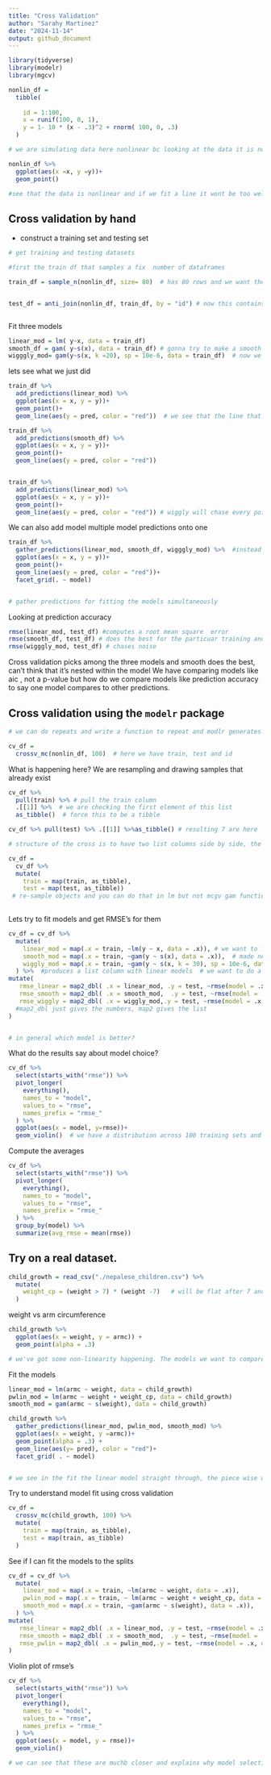 ```yaml
---
title: "Cross Validation"
author: "Sarahy Martinez"
date: "2024-11-14"
output: github_document
---
```


```r
library(tidyverse)
library(modelr)
library(mgcv)

```


```r

nonlin_df = 
  tibble(
    
    id = 1:100,
    x = runif(100, 0, 1),
    y = 1- 10 * (x - .3)^2 + rnorm( 100, 0, .3)
  )

# we are simulating data here nonlinear bc looking at the data it is non-lin look at the graph

```


```r

nonlin_df %>% 
  ggplot(aes(x =x, y =y))+
  geom_point()

#see that the data is nonlinear and if we fit a line it wont be too well and we know its a square term but we wouldn't know bc we have to fit the curvature. We want to fit something that isn't too sensitive to the outliers
```


## Cross validation by hand 

- construct a training set and testing set 

```r
# get training and testing datasets 

#first the train df that samples a fix  number of dataframes

train_df = sample_n(nonlin_df, size= 80)  # has 80 rows and we want the 20 nonlinear that dont appear in training 


test_df = anti_join(nonlin_df, train_df, by = "id") # now this contains the missing data that nots in the train



```

Fit three models 

```r

linear_mod = lm( y~x, data = train_df)
smooth_df = gam( y~s(x), data = train_df) # gonna try to make a smooth df
wigggly_mod= gam(y~s(x, k =20), sp = 10e-6, data = train_df)  # now we want it to chase every datapoint and tell it how complex we want the model to be

```

lets see what we just did 

```r
train_df %>% 
  add_predictions(linear_mod) %>% 
  ggplot(aes(x = x, y = y))+
  geom_point()+
  geom_line(aes(y = pred, color = "red"))  # we see that the line that fits is the best it can do and the linear model does this but if we updated and fit the smooth it qill do better

train_df %>% 
  add_predictions(smooth_df) %>% 
  ggplot(aes(x = x, y = y))+
  geom_point()+
  geom_line(aes(y = pred, color = "red")) 


train_df %>% 
  add_predictions(linear_mod) %>% 
  ggplot(aes(x = x, y = y))+
  geom_point()+
  geom_line(aes(y = pred, color = "red")) # wiggly will chase every point and make bad preditions bc chasing too much

```


We can also add model multiple model predictions onto one 

```r

train_df %>% 
  gather_predictions(linear_mod, smooth_df, wigggly_mod) %>%  #instead 80 rows we have 240 and these the predictions for each model
  ggplot(aes(x = x, y = y))+
  geom_point()+
  geom_line(aes(y = pred, color = "red"))+
  facet_grid(. ~ model)


# gather predictions for fitting the models simultaneously 
```


Looking at prediction accuracy 

```r

rmse(linear_mod, test_df) #computes a root mean square  error 
rmse(smooth_df, test_df) # does the best for the particuar training and testing split
rmse(wigggly_mod, test_df) # chases noise

```

Cross validation picks among the three models and smooth does the best, can't think that it's nested within the model
We have comparing models like aic , not a p-value but how do we compare models like prediction accuracy to say one model compares to other predictions. 


## Cross validation using the `modelr` package 

```r
# we can do repeats and write a function to repeat and modlr generates the testing of training data sets. 

cv_df = 
  crossv_mc(nonlin_df, 100)  # here we have train, test and id 

```

What is happening here? We are resampling and drawing samples that already exist 

```r

cv_df %>% 
  pull(train) %>% # pull the train column
  .[[1]] %>%  # we are checking the first element of this list  
  as_tibble()  # force this to be a tibble 

cv_df %>% pull(test) %>% .[[1]] %>%as_tibble() # resulting 7 are here 

# structure of the cross is to have two list columns side by side, the training for a particular split, testing for a particular split , id for the split and then same thing etc. Instead of trying to store as hundred dataset, just stored as row numbers but we will convert back to a tibble. 


```


```r

cv_df =
  cv_df %>% 
  mutate(
    train = map(train, as_tibble),
    test = map(test, as_tibble))
 # re-sample objects and you can do that in lm but not mcgv gam function so we have to do this step
  
```

Lets try to fit models and get RMSE's for them 
```r

cv_df = cv_df %>% 
  mutate(
    linear_mod = map(.x = train, ~lm(y ~ x, data = .x)), # we want to fit for each element so we will map across
    smooth_mod = map(.x = train, ~gam(y ~ s(x), data = .x)),  # made new variables linear, smooth etc and place below
    wiggly_mod = map(.x = train, ~gam(y ~ s(x, k = 30), sp = 10e-6, data = .x))
  ) %>%  #produces a list column with linear models  # we want to do a similar thing with the smooth and wiggly 
mutate(
   rmse_linear = map2_dbl( .x = linear_mod, .y = test, ~rmse(model = .x, data = .y)),
   rmse_smooth = map2_dbl( .x = smooth_mod,  .y = test, ~rmse(model = .x, data = .y)),
   rmse_wiggly = map2_dbl( .x = wiggly_mod,.y = test, ~rmse(model = .x, data = .y))
  #map2_dbl just gives the numbers, map2 gives the list
)


# in general which model is better?
```

What do the results say about model choice?

```r

cv_df %>% 
  select(starts_with("rmse")) %>% 
  pivot_longer(
    everything(),
    names_to = "model",
    values_to = "rmse",
    names_prefix = "rmse_"
  ) %>% 
  ggplot(aes(x = model, y=rmse))+ 
  geom_violin()  # we have a distribution across 100 training sets and looks like linear model makes worse predictions , the smooth and wiggly are on the right track and then smooth model is doing the best. 

```

Compute the averages

```r

cv_df %>% 
  select(starts_with("rmse")) %>% 
  pivot_longer(
    everything(),
    names_to = "model",
    values_to = "rmse",
    names_prefix = "rmse_"
  ) %>% 
  group_by(model) %>% 
  summarize(avg_rmse = mean(rmse))

```

## Try on a real dataset. 

```r

child_growth = read_csv("./nepalese_children.csv") %>% 
  mutate(
    weight_cp = (weight > 7) * (weight -7)   # will be flat after 7 and before
  )

```


weight vs arm circumference 

```r
child_growth %>% 
  ggplot(aes(x = weight, y = armc)) +
  geom_point(alpha = .3)

# we've got some non-linearity happening. The models we want to compare are linear and a straight line through datapoints, another as a variation, next we will revisit gam and visit a smooth curve. It is important to look at the fits and if we decided to compare them whats the conclusion we should draw.

```


Fit the models 
```r

linear_mod = lm(armc ~ weight, data = child_growth)
pwlin_mod = lm(armc ~ weight + weight_cp, data = child_growth)
smooth_mod = gam(armc ~ s(weight), data = child_growth)

```


```r

child_growth %>% 
  gather_predictions(linear_mod, pwlin_mod, smooth_mod) %>% 
  ggplot(aes(x = weight, y =armc))+
  geom_point(alpha = .3) +
  geom_line(aes(y= pred), color = "red")+
  facet_grid( . ~ model)


# we see in the fit the linear model straight through, the piece wise we have a straight line and then another with different slopes, the smooth model is the most flexible with  a curve and not necessarily accurate.

```


Try to understand model fit using cross validation

```r

cv_df = 
  crossv_mc(child_growth, 100) %>% 
  mutate(
    train = map(train, as_tibble),
    test = map(train, as_tibble)
  )
```


See if I can fit the models to the splits

```r

cv_df = cv_df %>% 
  mutate(
    linear_mod = map(.x = train, ~lm(armc ~ weight, data = .x)), 
    pwlin_mod = map(.x = train, ~ lm(armc ~ weight + weight_cp, data = .x)),
    smooth_mod = map(.x = train, ~gam(armc ~ s(weight), data = .x)),
  ) %>% 
mutate(
   rmse_linear = map2_dbl( .x = linear_mod, .y = test, ~rmse(model = .x, data = .y)),
   rmse_smooth = map2_dbl( .x = smooth_mod,  .y = test, ~rmse(model = .x, data = .y)),
   rmse_pwlin = map2_dbl( .x = pwlin_mod,.y = test, ~rmse(model = .x, data = .y))
)


```


Violin plot of rmse's

```r

cv_df %>% 
  select(starts_with("rmse")) %>% 
  pivot_longer(
    everything(),
    names_to = "model",
    values_to = "rmse",
    names_prefix = "rmse_"
  ) %>% 
  ggplot(aes(x = model, y = rmse))+
  geom_violin()

# we can see that these are muchb closer and explains why model selection is not easy because we have to pick the p-values. we can change a point in 7 than 8. also if we want to compare to the smooth would be hard by p value. linear okay, piecewise is better and the smooth is a bit better bc its shifted down. Now we should pick the piece wise liner model because in terms of rmse there's a clear improvement from linear to piece wise. The interpretation is also a bit more forward in the slope model. Although the smooth model is more correct it's harder to interpret. 
```














